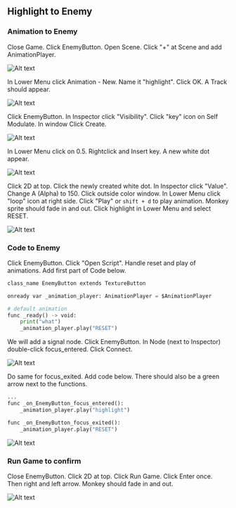 ## Highlight to Enemy

### Animation to Enemy

Close Game. Click EnemyButton. Open Scene. Click "+" at Scene and add AnimationPlayer.

![Alt text](../../images/06-battle-scene-08.png)

In Lower Menu click Animation - New. Name it "highlight". Click OK. A Track should appear.

![Alt text](../../images/06-battle-scene-09.png)

Click EnemyButton. In Inspector click "Visibility". Click "key" icon on Self Modulate. In window Click Create.

![Alt text](../../images/06-battle-scene-10.png)

In Lower Menu click on 0.5. Rightclick and Insert key. A new white dot appear.

![Alt text](../../images/06-battle-scene-11.png)

Click 2D at top. Click the newly created white dot. In Inspector click "Value". Change A (Alpha) to 150. Click outside color window.
In Lower Menu click "loop" icon at right side. Click "Play" or `shift + d` to play animation. Monkey sprite should fade in and out. 
Click highlight in Lower Menu and select RESET.

![Alt text](../../images/06-battle-scene-12.png)

### Code to Enemy

Click EnemyButton. Click "Open Script". Handle reset and play of animations. Add first part of Code below.

```py filename="EnemyButton.gd"
class_name EnemyButton extends TextureButton

onready var _animation_player: AnimationPlayer = $AnimationPlayer

# default animation
func _ready() -> void:
	print("what")
	_animation_player.play("RESET")
```

We will add a signal node. Click EnemyButton. In Node (next to Inspector) double-click focus_entered. Click Connect.

![Alt text](../../images/06-battle-scene-13.png)

Do same for focus_exited. Add code below. There should also be a green arrow next to the functions.

```py filename="EnemyButton.gd"
...
func _on_EnemyButton_focus_entered():
	_animation_player.play("highlight")

func _on_EnemyButton_focus_exited():
	_animation_player.play("RESET")
```

![Alt text](../../images/06-battle-scene-14.png)

### Run Game to confirm

Close EnemyButton. Click 2D at top. Click Run Game. Click Enter once. Then right and left arrow. Monkey should fade in and out.

![Alt text](../../images/06-battle-scene-15.png)
